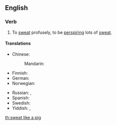 ==English==

===Verb===
{{head|en|verb}}

# {{lb|en|simile}} To [[sweat]] profusely, to be [[perspire|perspiring]] lots of [[sweat]].

====Translations====
{{trans-top|sweat profusely}}
* Chinese:
*: Mandarin: {{t|cmn|[[全身]][[冒汗]]|tr=quánshēn màohàn|sc=Hani}}
* Finnish: {{t|fi|[[hikoilla]] [[kuin]] [[sika]]}}
* German: {{t|de|wie ein Schwein schwitzen}}
* Norwegian: {{t|no|svette som en gris}}
{{trans-mid}}
* Russian: {{t|ru|[[поте́ть]] [[как]] [[свинья́]]|impf}}, {{t|ru|[[вспоте́ть]] [[как]] [[свинья́]]|pf}}
* Spanish: {{t|es|sudar como un pollo}}
* Swedish: {{t|sv|svettas som en gris}}
* Yiddish: {{t|yi|שוויצן ווי אַ חזיר|tr=shvitsn vi a khazer}}, {{t|yi|שוויצן ווי אַ ביבער}}
{{trans-bottom}}

[[th:sweat like a pig]]